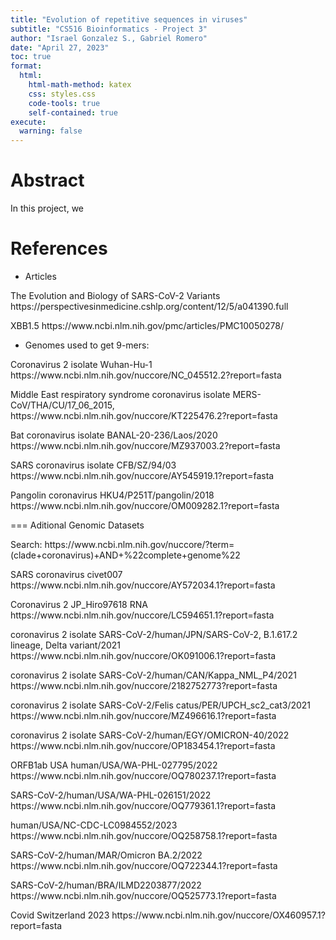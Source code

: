 ```yaml
---
title: "Evolution of repetitive sequences in viruses"
subtitle: "CS516 Bioinformatics - Project 3"
author: "Israel Gonzalez S., Gabriel Romero"
date: "April 27, 2023"
toc: true
format:
  html:
    html-math-method: katex
    css: styles.css
    code-tools: true
    self-contained: true
execute:
  warning: false
---
```

# Abstract
In this project, we 

# References

* Articles

The Evolution and Biology of SARS-CoV-2 Variants
https://perspectivesinmedicine.cshlp.org/content/12/5/a041390.full

XBB1.5 
https://www.ncbi.nlm.nih.gov/pmc/articles/PMC10050278/

* Genomes used to get 9-mers:

Coronavirus 2 isolate Wuhan-Hu-1
https://www.ncbi.nlm.nih.gov/nuccore/NC_045512.2?report=fasta

Middle East respiratory syndrome coronavirus isolate MERS-CoV/THA/CU/17_06_2015,
https://www.ncbi.nlm.nih.gov/nuccore/KT225476.2?report=fasta

Bat coronavirus isolate BANAL-20-236/Laos/2020
https://www.ncbi.nlm.nih.gov/nuccore/MZ937003.2?report=fasta

SARS coronavirus isolate CFB/SZ/94/03
https://www.ncbi.nlm.nih.gov/nuccore/AY545919.1?report=fasta

Pangolin coronavirus HKU4/P251T/pangolin/2018
https://www.ncbi.nlm.nih.gov/nuccore/OM009282.1?report=fasta

=== Aditional Genomic Datasets

Search: https://www.ncbi.nlm.nih.gov/nuccore/?term=(clade+coronavirus)+AND+%22complete+genome%22

SARS coronavirus civet007
https://www.ncbi.nlm.nih.gov/nuccore/AY572034.1?report=fasta

Coronavirus 2 JP_Hiro97618 RNA
https://www.ncbi.nlm.nih.gov/nuccore/LC594651.1?report=fasta

coronavirus 2 isolate SARS-CoV-2/human/JPN/SARS-CoV-2, B.1.617.2 lineage, Delta variant/2021
https://www.ncbi.nlm.nih.gov/nuccore/OK091006.1?report=fasta

coronavirus 2 isolate SARS-CoV-2/human/CAN/Kappa_NML_P4/2021
https://www.ncbi.nlm.nih.gov/nuccore/2182752773?report=fasta

coronavirus 2 isolate SARS-CoV-2/Felis catus/PER/UPCH_sc2_cat3/2021
https://www.ncbi.nlm.nih.gov/nuccore/MZ496616.1?report=fasta

coronavirus 2 isolate SARS-CoV-2/human/EGY/OMICRON-40/2022
https://www.ncbi.nlm.nih.gov/nuccore/OP183454.1?report=fasta

ORFB1ab USA human/USA/WA-PHL-027795/2022
https://www.ncbi.nlm.nih.gov/nuccore/OQ780237.1?report=fasta

SARS-CoV-2/human/USA/WA-PHL-026151/2022
https://www.ncbi.nlm.nih.gov/nuccore/OQ779361.1?report=fasta

human/USA/NC-CDC-LC0984552/2023
https://www.ncbi.nlm.nih.gov/nuccore/OQ258758.1?report=fasta

SARS-CoV-2/human/MAR/Omicron BA.2/2022
https://www.ncbi.nlm.nih.gov/nuccore/OQ722344.1?report=fasta

SARS-CoV-2/human/BRA/ILMD2203877/2022
https://www.ncbi.nlm.nih.gov/nuccore/OQ525773.1?report=fasta

Covid Switzerland 2023
https://www.ncbi.nlm.nih.gov/nuccore/OX460957.1?report=fasta
